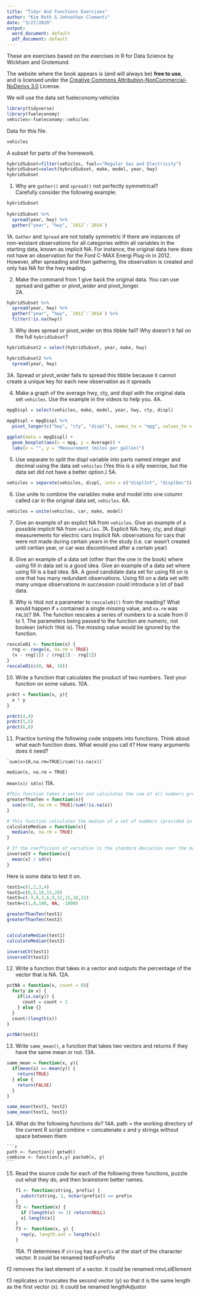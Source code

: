 ```yaml
---
title: "Tidyr And Functions Exercises"
author: "Kim Roth & Johnathan Clementi"
date: "3/27/2020"
output:
  word_document: default
  pdf_document: default
---
```



These are exercises based on the exercises in R for Data Science by Wickham and Grolemund.


The website where the book appears is (and will always be) __free to use__, and is licensed under the [Creative Commons Attribution-NonCommercial-NoDerivs 3.0](http://creativecommons.org/licenses/by-nc-nd/3.0/us/) License.



We will use the data set fueleconomy:vehicles
```r
library(tidyverse)
library(fueleconomy)
vehicles<-fueleconomy::vehicles
```

Data for this file.
```r
vehicles
```
A subset for parts of the homework.
```r
hybridSubset=filter(vehicles, fuel=="Regular Gas and Electricity")
hybridSubset=select(hybridSubset, make, model, year, hwy)
hybridSubset
```


1.  Why are `gather()` and `spread()` not perfectly symmetrical?  
    Carefully consider the following example:
    
```r

hybridSubset
    
hybridSubset %>% 
  spread(year, hwy) %>% 
  gather("year", "hwy", `2012`:`2014`)
```

1A. `Gather` and `Spread` are not totally symmetric if there are instances of non-existant observations for all categories within all variables
in the starting data, known as implicit NA. For instance, the original data here does not have an observation for the Ford C-MAX Energi Plug-in in 2012. 
However, after spreading and then gathering, the observation is created and only has NA for the hwy reading. 


2. Make the command from 1 give back the original data. You can use spread and gather or pivot_wider and pivot_longer.  
2A.
```r
hybridSubset %>% 
  spread(year, hwy) %>% 
  gather("year", "hwy", `2012`:`2014`) %>%
  filter(!is.na(hwy))
```

3. Why does spread or pivot_wider on this tibble fail? Why doesn't it fail on the full `hybridSubset`?

```r
hybridSubset2 = select(hybridSubset, year, make, hwy)

hybridSubset2 %>%
  spread(year, hwy)
```
3A. Spread or pivot_wider fails to spread this tibble because it cannot create a unique key for each new observation as it spreads


4. Make a graph of the average hwy, cty, and displ with the original data set `vehicles`. Use the example in the videos to help you.
4A.
```r
mpgDispl = select(vehicles, make, model, year, hwy, cty, displ)
  
mpgDispl = mpgDispl %>%  
  pivot_longer(c("hwy", "cty", "displ"), names_to = "mpg", values_to = "Average")

ggplot(data = mpgDispl) +
  geom_boxplot(aes(x = mpg, y = Average)) +
  labs(x = "", y = "Measurement (miles per gallon)")
```



5. Use separate to split the displ variable into parts named integer and decimal using the data set `vehicles` (Yes this is a silly exercise, but the data set did not have a better option.)
5A.
```r
vehicles = separate(vehicles, displ, into = c("displInt", "displDec"))
```


6. Use unite to combine the variables make and model into one column called car in the original data set, `vehicles`.
6A.
```r
vehicles = unite(vehicles, car, make, model)
```


7. Give an example of an explict NA from `vehicles`. Give an example of a possible implicit NA from `vehicles `.
7A. Explicit NA: hwy, cty, and displ measurements for electric cars
    Implicit NA: observations for cars that were not made during certain years in the study 
    (i.e. car wasn't created until certian year, or car was discontinued after a certain year)


8. Give an example of a data set (other than the one in the book) where using fill in data set is a good idea. Give an example of a data set where using fill is a bad idea.
8A. A good candidate data set for using fill on is one that has many redundant observations. Using fill on a data set with many unique observations in succession
could introduce a lot of bad data.

 
9.  Why is `TRUE` not a parameter to `rescale01()` from the reading? What would happen if
    `x` contained a single missing value, and `na.rm` was `FALSE`? 
9A. The function rescales a series of numbers to a scale from 0 to 1. The parameters being passed to the function are numeric, not boolean (which `TRUE` is).
    The missing value would be ignored by the function.
    
```r
rescale01 <- function(x) {
  rng <- range(x, na.rm = TRUE)
  (x - rng[1]) / (rng[2] - rng[1])
}
rescale01(c(0, NA, 10))
```
    

10. Write a function that calculates the product of two numbers. Test your function on some values.
10A.
```r
prdct = function(x, y){
  x * y
}

prdct(4,4)
prdct(5,5)
prdct(6,6)
```


11.  Practice turning the following code snippets into functions. Think about 
    what each function does. What would you call it? How many arguments does it
    need? 

  
    `sum(x>10,na.rm=TRUE)/sum(!is.na(x))`
    
   `median(x, na.rm = TRUE)`
    
  `mean(x)/ sd(x)`
11A.
```r
#This function takes a vector and calculates the sum of all numbers greater than 10 divided by the sum of all of the numbers in the vector
greaterThanTen = function(x){
  sum(x>10, na.rm = TRUE)/sum(!is.na(x))
}

# This function calculates the median of a set of numbers (provided in the form of a vector)
calculateMedian = function(x){
  median(x, na.rm = TRUE)
}

# If the coefficient of variation is the standard deviation over the mean, then this function is the inverse coefficient of variation
inverseCV = function(x){
  mean(x) / sd(x)
}

```


Here is some data to test it on.
```r
test1=c(1,2,3,4)
test2=c(0,5,10,15,20)
test3=c(-3,0,3,6,9,12,15,18,21)
test4=c(1,0,100, NA, -1000)

greaterThanTen(test1)
greaterThanTen(test2)


calculateMedian(test1)
calculateMedian(test2)

inverseCV(test1)
inverseCV(test2)
```


12.  Write a function that takes in a vector and outputs the percentage of the vector that is NA.
12A.
```r
pctNA = function(x, count = 0){
  for(y in x) {
    if(is.na(y)) {
      count = count + 1
    } else {}
  }
  count/(length(x))
}
```

```r
pctNA(test1)
```



13.  Write `same_mean()`, a function that takes two vectors and returns if they have the same mean or not.
13A.
```r
same_mean = function(x, y){
  if(mean(x) == mean(y)) {
    return(TRUE)
  } else {
    return(FALSE)
  }
}
```

```r
same_mean(test1, test2)
same_mean(test1, test1)
```



14.  What do the following functions do?
14A. path = the working directory of the current R script
     combine = concatenate x and y strings without space between them
    
    ```r
    path <- function() getwd()
    combine <- function(x,y) paste0(x, y)
    ```


15. Read the source code for each of the following three functions, puzzle out
    what they do, and then brainstorm better names.
 
    ```r
    f1 <- function(string, prefix) {
      substr(string, 1, nchar(prefix)) == prefix
    }
    f2 <- function(x) {
      if (length(x) <= 1) return(NULL)
      x[-length(x)]
    }
    f3 <- function(x, y) {
      rep(y, length.out = length(x))
    }
    ```
15A.
f1 determines if `string` has a `prefix` at the start of the character vector. It could be renamed testForPrefix

f2 removes the last element of a vector. It could be renamed rmvLstElement

f3 replicates or truncates the second vector (y) so that it is the same length as the first vector (x). It could be renamed lengthAdjustor 


